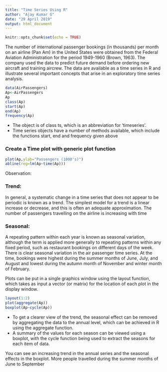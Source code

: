 ---
title: "Time Series Using R"
author: "Ajay Kumar G"
date: "29 April 2019"
output: html_document
---

```{r setup, include=FALSE}
knitr::opts_chunk$set(echo = TRUE)
```

The number of international passenger bookings (in thousands) per month on an airline (Pan Am) in the United States were obtained from the Federal Aviation Administration for the period 1949-1960 (Brown, 1963). The company used the data to predict future demand before ordering new aircraft and training aircrew. The data are available as a time series in R and illustrate several important concepts that arise in an exploratory time series analysis.

```{r}

data(AirPassengers)
Ap<-AirPassengers
Ap
class(Ap)
start(Ap)
end(Ap)
frequency(Ap)
```

* The object is of class ts, which is an abbreviation for 'timeseries'. 
* Time series objects have a number of methods available, which include the functions start, end and frequency given above

### Create a Time plot with generic plot function

```{r}
plot(Ap,ylab="Passengers (1000's)")
abline(reg=lm(Ap~time(Ap)))
```

Observation:

### Trend:
In general, a systematic change in a time series that does not appear to be periodic is known as a trend. The simplest model for a trend is a linear increase or decrease, and this is often an adequate approximation. The number of passengers travelling on the airline is increasing with time


### Seasonal:
A repeating pattern within each year is known as seasonal variation, although the term is applied more generally to repeating patterns within any fixed period, such as restaurant bookings on different days of the week. There is clear seasonal variation in the air passenger time series. At the time, bookings were highest during the summer months of June, July, and August and lowest during the autumn month of November and winter month of February.


Plots can be put in a single graphics window using the layout function, which takes as input a vector (or matrix) for the location of each plot in the display window.

```{r}
layout(1:2)
plot(aggregate(Ap))
boxplot(Ap~cycle(Ap))
```

* To get a clearer view of the trend, the seasonal effect can be removed by aggregating the data to the annual level, which can be achieved in R using the aggregate function.
* A summary of the values for each season can be viewed using a boxplot, with the cycle function being used to extract the seasons for each item of data.

You can see an increasing trend in the annual series and the seasonal effects in the boxplot. More people travelled during the summer months of June to September
